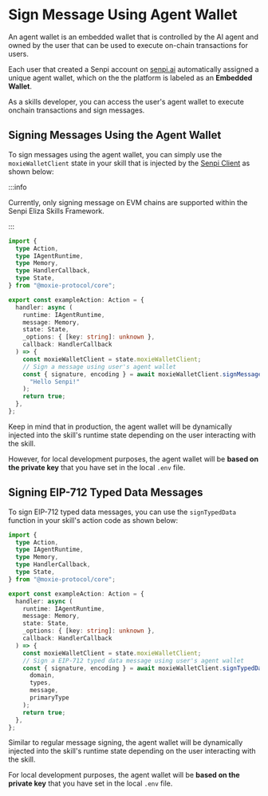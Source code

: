 
# Sign Message Using Agent Wallet

<CopyPageButton />

An agent wallet is an embedded wallet that is controlled by the AI agent and owned by the user that can be used to execute on-chain transactions for users.

Each user that created a Senpi account on [senpi.ai](https://senpi.ai) automatically assigned a unique agent wallet, which on the the platform is labeled as an **Embedded Wallet**.

As a skills developer, you can access the user's agent wallet to execute onchain transactions and sign messages.

## Signing Messages Using the Agent Wallet

To sign messages using the agent wallet, you can simply use the `moxieWalletClient` state in your skill that is injected by the [Senpi Client](../../references/moxie-client/index.mdx) as shown below:

:::info

Currently, only signing message on EVM chains are supported within the Senpi Eliza Skills Framework.

:::

```typescript {17-21}
import {
  type Action,
  type IAgentRuntime,
  type Memory,
  type HandlerCallback,
  type State,
} from "@moxie-protocol/core";

export const exampleAction: Action = {
  handler: async (
    runtime: IAgentRuntime,
    message: Memory,
    state: State,
    _options: { [key: string]: unknown },
    callback: HandlerCallback
  ) => {
    const moxieWalletClient = state.moxieWalletClient;
    // Sign a message using user's agent wallet
    const { signature, encoding } = await moxieWalletClient.signMessage(
      "Hello Senpi!"
    );
    return true;
  },
};
```

Keep in mind that in production, the agent wallet will be dynamically injected into the skill's runtime state depending on the user interacting with the skill.

However, for local development purposes, the agent wallet will be **based on the private key** that you have set in the local `.env` file.

## Signing EIP-712 Typed Data Messages

To sign EIP-712 typed data messages, you can use the `signTypedData` function in your skill's action code as shown below:

```typescript {17-24}
import {
  type Action,
  type IAgentRuntime,
  type Memory,
  type HandlerCallback,
  type State,
} from "@moxie-protocol/core";

export const exampleAction: Action = {
  handler: async (
    runtime: IAgentRuntime,
    message: Memory,
    state: State,
    _options: { [key: string]: unknown },
    callback: HandlerCallback
  ) => {
    const moxieWalletClient = state.moxieWalletClient;
    // Sign a EIP-712 typed data message using user's agent wallet
    const { signature, encoding } = await moxieWalletClient.signTypedData(
      domain,
      types,
      message,
      primaryType
    );
    return true;
  },
};
```

Similar to regular message signing, the agent wallet will be dynamically injected into the skill's runtime state depending on the user interacting with the skill.

For local development purposes, the agent wallet will be **based on the private key** that you have set in the local `.env` file.

<DeveloperSupport />
